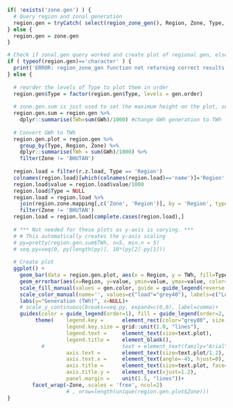 
```r

if( !exists('zone.gen') ) {
  # Query region and zonal generation
  region.gen = tryCatch( select(region_zone_gen(), Region, Zone, Type, GWh = value), error = function(cond) { return('ERROR') } )
} else {
  region.gen = zone.gen
}

# Check if zonal.gen query worked and create plot of regional gen, else return an error.
if ( typeof(region.gen)=='character' ) {
  print('ERROR: region_zone_gen function not returning correct results.')
} else {
  
  # reorder the levels of Type to plot them in order
  region.gen$Type = factor(region.gen$Type, levels = gen.order)
    
  # zone.gen.sum is just used to set the maximum height on the plot, see pretty() fcn below
  region.gen.sum = region.gen %>% 
    dplyr::summarise(TWh=sum(GWh)/1000) #change GWh generation to TWh
  
  # Convert GWh to TWh
  region.gen.plot = region.gen %>%
    group_by(Type, Region, Zone) %>%
    dplyr::summarise(TWh = sum(GWh)/1000) %>%
    filter(Zone != 'BHUTAN')
    
  region.load = filter(r.z.load, Type == 'Region')
  colnames(region.load)[which(colnames(region.load)=='name')]='Region'
  region.load$value = region.load$value/1000
  region.load$Type = NULL
  region.load = region.load %>%
    join(region.zone.mapping[,c('Zone', 'Region')], by = 'Region', type='left', match='first') %>%
    filter(Zone != 'BHUTAN')
  region.load = region.load[complete.cases(region.load),]
  
  # *** Not needed for these plots as y-axis is varying. ***
  # # This automatically creates the y-axis scaling
  # py=pretty(region.gen.sum$TWh, n=5, min.n = 5)
  # seq.py=seq(0, py[length(py)], 10*(py[2]-py[1]))
  
  # Create plot
  ggplot() +
    geom_bar(data = region.gen.plot, aes(x = Region, y = TWh, fill=Type, order=as.numeric(Type)), stat='identity', position="stack" ) +
    geom_errorbar(aes(x=Region, y=value, ymin=value, ymax=value, color='load'), data=region.load, linetype='longdash', size=0.45)+
    scale_fill_manual(values = gen.color, guide = guide_legend(reverse = TRUE))+
    scale_color_manual(name='', values=c("load"="grey40"), labels=c("Load"))+
    labs(y="Generation (TWh)", x=NULL)+
    # scale_y_continuous(breaks=seq.py, expand=c(0,0), label=comma)+
    guides(color = guide_legend(order=1), fill = guide_legend(order=2, reverse=TRUE))+
         theme(    legend.key =      element_rect(color="grey80", size = 0.8), 
                   legend.key.size = grid::unit(1.0, "lines"),
                   legend.text =     element_text(size=text.plot), 
                   legend.title =    element_blank(),
           #                         text = element_text(family="Arial"),
                   axis.text =       element_text(size=text.plot/1.2), 
                   axis.text.x =     element_text(angle=-45, hjust=0),
                   axis.title =      element_text(size=text.plot, face=2), 
                   axis.title.y =    element_text(vjust=1.2), 
                   panel.margin =    unit(1.5, "lines"))+
        facet_wrap(~Zone, scales = 'free', ncol=2)
                   # , nrow=length(unique(region.gen.plot$Zone)))
}
```
